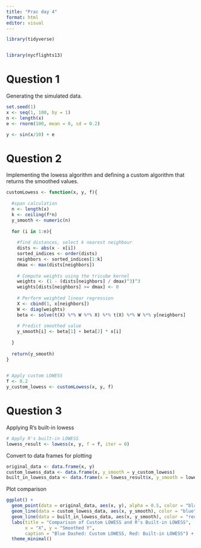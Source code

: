```yaml
---
title: "Prac day 4"
format: html
editor: visual
---
```


```r

library(tidyverse)


library(nycflights13)
```

# Question 1 

Generating the simulated data.

```r
set.seed(1)
x <- seq(1, 100, by = 1)
n <- length(x)
e <- rnorm(100, mean = 0, sd = 0.2)

y <- sin(x/10) + e


```

# Question 2 

Implementing the lowess algorithm and defining a custom algorithm that returns the smoothed values.

```r
customLowess <- function(x, y, f){
  
  #span calculation
  n <- length(x)
  k <- ceiling(f*n)
  y_smooth <- numeric(n)
  
  for (i in 1:n){
    
    #find distances, select k nearest neighbour
    dists <- abs(x - x[i])
    sorted_indices <- order(dists)
    neighbors <- sorted_indices[1:k]
    dmax <- max(dists[neighbors])
    
    # Compute weights using the tricube kernel
    weights <- (1 - (dists[neighbors] / dmax)^3)^3
    weights[dists[neighbors] >= dmax] <- 0
    
    # Perform weighted linear regression
    X <- cbind(1, x[neighbors])
    W <- diag(weights)
    beta <- solve(t(X) %*% W %*% X) %*% t(X) %*% W %*% y[neighbors]
    
    # Predict smoothed value
    y_smooth[i] <- beta[1] + beta[2] * x[i]
    
  }
  
  return(y_smooth)
}
  

# Apply custom LOWESS
f <- 0.2
y_custom_lowess <- customLowess(x, y, f)

```

# Question 3 
Applying R's built-in lowess

```r
# Apply R's built-in LOWESS
lowess_result <- lowess(x, y, f = f, iter = 0)

```

Convert to data frames for plotting

```r
original_data <- data.frame(x, y)
custom_lowess_data <- data.frame(x, y_smooth = y_custom_lowess)
built_in_lowess_data <- data.frame(x = lowess_result$x, y_smooth = lowess_result$y)
```

Plot comparison

```r
ggplot() +
  geom_point(data = original_data, aes(x, y), alpha = 0.5, color = "black") +
  geom_line(data = custom_lowess_data, aes(x, y_smooth), color = "blue", size = 1, linetype = "dashed", alpha = 0.8) +
  geom_line(data = built_in_lowess_data, aes(x, y_smooth), color = "red", size = 1, alpha = 0.8) +
  labs(title = "Comparison of Custom LOWESS and R's Built-in LOWESS", 
       x = "X", y = "Smoothed Y", 
       caption = "Blue Dashed: Custom LOWESS, Red: Built-in LOWESS") +
  theme_minimal()
```
